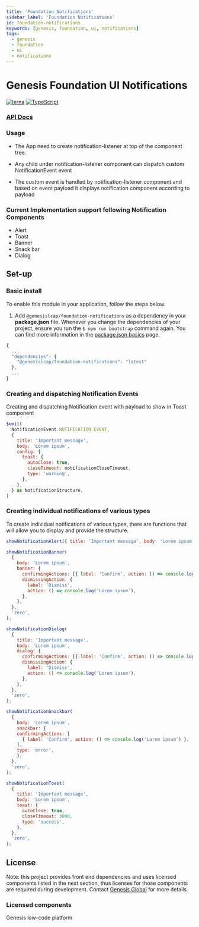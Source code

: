 ```yaml
---
title: 'Foundation Notifications'
sidebar_label: 'Foundation Notifications'
id: foundation-notifications
keywords: [genesis, foundation, ui, notifications]
tags:
  - genesis
  - foundation
  - ui
  - notifications
---
```


# Genesis Foundation UI Notifications

[![lerna](https://img.shields.io/badge/maintained%20with-lerna-cc00ff.svg)](https://lerna.js.org/)
[![TypeScript](https://img.shields.io/badge/%3C%2F%3E-TypeScript-%230074c1.svg)](https://www.typescriptlang.org/)

### [API Docs](./docs/api/index.md)

### Usage

* The App need to create notification-listener at top of the component tree.

* Any child under notification-listener component can dispatch custom NotificationEvent event

* The custom event is handled by notification-listener component and based on event payload
  it displays notification component according to payload

### Current Implementation support following Notification Components

* Alert
* Toast
* Banner
* Snack bar
* Dialog

## Set-up

### Basic install

To enable this module in your application, follow the steps below.

1. Add `@genesislcap/foundation-notifications` as a dependency in your **package.json** file. Whenever you change the dependencies of your project, ensure you run the `$ npm run bootstrap` command again. You can find more information in the [package.json basics](../../../web/basics/package-json-basics/) page.

```javascript
{
  ...
  "dependencies": {
    "@genesislcap/foundation-notifications": "latest"
  },
  ...
}
```
### Creating and dispatching Notification Events

Creating and dispatching Notification event with payload to show in Toast component

```javascript
$emit(
  NotificationEvent.NOTIFICATION_EVENT,
  {
    title: 'Important message',
    body: 'Lorem ipsum',
    config: {
      toast: {
        autoClose: true,
        closeTimeout: notificationCloseTimeout,
        type: 'warning',
      },
    },
  } as NotificationStructure,
)
```

### Creating individual notifications of various types

To create individual notifications of various types, there are functions that will allow you to display and provide the structure.

```javascript
showNotificationAlert({ title: 'Important message', body: 'Lorem ipsum' });
```

```javascript
showNotificationBanner(
  {
    body: 'Lorem ipsum',
    banner: {
      confirmingActions: [{ label: 'Confirm', action: () => console.log('Lorem ipsum') }],
      dismissingAction: {
        label: 'Dismiss',
        action: () => console.log('Lorem ipsum'),
      },
    },
  },
  'zero',
);
```

```javascript
showNotificationDialog(
  {
    title: 'Important message',
    body: 'Lorem ipsum',
    dialog: {
      confirmingActions: [{ label: 'Confirm', action: () => console.log('Lorem ipsum') }],
      dismissingAction: {
        label: 'Dismiss',
        action: () => console.log('Lorem ipsum'),
      },
    },
  },
  'zero',
);
```

```javascript
showNotificationSnackbar(
  {
    body: 'Lorem ipsum',
    snackbar: {
    confirmingActions: [
      { label: 'Confirm', action: () => console.log('Lorem ipsum') },
    ],
    type: 'error',
    },
  },
  'zero',
);
```

```javascript
showNotificationToast(
  {
    title: 'Important message',
    body: 'Lorem ipsum',
    toast: {
      autoClose: true,
      closeTimeout: 3000,
      type: 'success',
    },
  },
  'zero',
);
```
## License

Note: this project provides front end dependencies and uses licensed components listed in the next section, thus licenses for those components are required during development. Contact [Genesis Global](https://genesis.global/contact-us/) for more details.

### Licensed components
Genesis low-code platform
